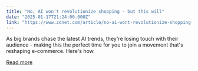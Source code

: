```yaml
---
title: "No, AI won't revolutionize shopping - but this will"
date: "2025-01-17T21:24:00.000Z"
link: "https://www.zdnet.com/article/no-ai-wont-revolutionize-shopping-but-this-will/"
---
```


As big brands chase the latest AI trends, they're losing touch with their audience - making this the perfect time for you to join a movement that's reshaping e-commerce. Here's how.

[Read more](https://www.zdnet.com/article/no-ai-wont-revolutionize-shopping-but-this-will/)
